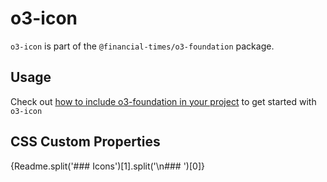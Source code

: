 
<Meta title="Core/Professional/o3-foundation/o3-icon/Readme" />

# o3-icon

`o3-icon` is part of the `@financial-times/o3-foundation` package.

## Usage

Check out [how to include o3-foundation in your project](?path=/docs/core-professional-o3-foundation-readme--jsx-documentation#usage) to get started with `o3-icon`

## CSS Custom Properties

<Markdown>{Readme.split('### Icons')[1].split('\n### ')[0]}</Markdown>
